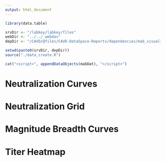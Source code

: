```yaml
---
output: html_document
---
```


```r

library(data.table)

srvDir <- "/labkey/labkey/files"
webDir <- "../../_webdav"
depDir <- "/CAVD/@files/CAVD-DataSpace-Reports/dependencies/mab_visualizations"

setwd(paste0(srvDir, depDir))
source("./data_create.R")

```

```r

cat("<script>", appendDataObjects(mabDat), "</script>")

```

<script>

    (() => {

        let reportsdir = `r paste0(webDir, depDir)`;

        d3
            .select("head")
            .append("link")
            .attr("type", "text/css")
            .attr("rel", "stylesheet")
            .attr("href", reportsdir + "/css/mab_visualization_styles.css");
        
        [
            "/hm_functions.js",
            "/mb_functions.js",
            "/nc_functions.js",
            "/data_process.js",
            "/hm.js",
            "/mb.js",
            "/nc.js",
            "/neutralizationGrid.js"
        ].forEach(src => {
            var script = document.createElement('script');
            script.type = "text/javascript"
            script.src = reportsdir + src;
            script.async = false;
            document.head.appendChild(script);
        });

    })();

    (() => {
    
        let cover = document.createElement("div");
        cover.setAttribute("id", "mab_report_temp_cover");
        
        let styles = {
            'backgroundColor' : "#000000",
            'opacity'         : 0.6,
            'position'        : "absolute",
            'left'            : "-10%",
            'height'          : "100%",
            'width'           : "110%",
            'zIndex'          : 1000
        }
        
        Object.assign(cover.style, styles)
        document.querySelector("div[class='labkey-knitr'").prepend(cover)
        
        let removeCover = setInterval(function(){
            let rep = document.querySelectorAll(".mabreportcont");
            if(rep.length != 0 && this.mabReportData.plotStatus.length == 3){
                clearInterval(removeCover);
                [...rep].forEach(r => r.style.display = "none");
                document.querySelector("#mab_report_temp_cover").outerHTML = "";
            }
        },100);

    })();

    var mabActiveTab = function(e, tabname){
        var tabs = document.querySelectorAll(".mabreporttab");
        var cont = document.querySelectorAll(".mabreportcont");
        tabs.forEach(d => d.className = d.className.replace("active", ""));
        cont.forEach(d => d.style.display = "none");
        [...tabs].filter(d => d.id.includes(tabname)).forEach(d => d.className += " active");
        [...cont].filter(d => d.id.includes(tabname)).forEach(d => d.style.display = "block");
    }

</script>

<div class="mabreporttabs">
  <h1 class="mabreporttab" id="mab_neutcrv" onclick="mabActiveTab(event, 'mab_neutcrv')">Neutralization Curves</h1>
  <h1 class="mabreporttab" id="mab_neutgrd" onclick="mabActiveTab(event, 'mab_neutgrd')">Neutralization Grid</h1>
  <h1 class="mabreporttab" id="mab_mbcurve" onclick="mabActiveTab(event, 'mab_mbcurve')">Magnitude Breadth Curves</h1>
  <h1 class="mabreporttab" id="mab_heatmap" onclick="mabActiveTab(event, 'mab_heatmap')">Titer Heatmap</h1>
</div>

<div class="mabreportconts">
  <div class="mabreportcont" id="mab_neutcrv"></div>
  <div class="mabreportcont" id="mab_mbcurve"></div>
  <div class="mabreportcont" id="mab_heatmap"></div>
  <div class="mabreportcont" id="mab_neutgrd"></div>
</div>
